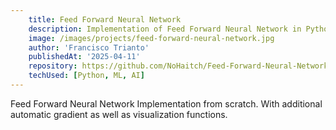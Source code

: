 ```yaml
---
    title: Feed Forward Neural Network
    description: Implementation of Feed Forward Neural Network in Python from scartch.
    image: /images/projects/feed-forward-neural-network.jpg
    author: 'Francisco Trianto'
    publishedAt: '2025-04-11'
    repository: https://github.com/NoHaitch/Feed-Forward-Neural-Network
    techUsed: [Python, ML, AI]
---
```


Feed Forward Neural Network Implementation from scratch. With additional automatic gradient as well as visualization functions.
